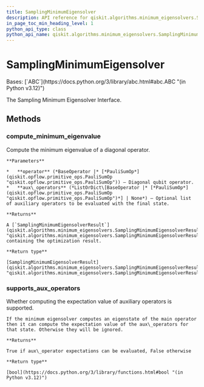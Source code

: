 ```yaml
---
title: SamplingMinimumEigensolver
description: API reference for qiskit.algorithms.minimum_eigensolvers.SamplingMinimumEigensolver
in_page_toc_min_heading_level: 1
python_api_type: class
python_api_name: qiskit.algorithms.minimum_eigensolvers.SamplingMinimumEigensolver
---
```


# SamplingMinimumEigensolver

<Class id="qiskit.algorithms.minimum_eigensolvers.SamplingMinimumEigensolver" isDedicatedPage={true} github="https://github.com/qiskit/qiskit/tree/stable/0.46/qiskit/algorithms/minimum_eigensolvers/sampling_mes.py" signature="qiskit.algorithms.minimum_eigensolvers.SamplingMinimumEigensolver" modifiers="class">
  Bases: [`ABC`](https://docs.python.org/3/library/abc.html#abc.ABC "(in Python v3.12)")

  The Sampling Minimum Eigensolver Interface.

  ## Methods

  ### compute\_minimum\_eigenvalue

  <Function id="qiskit.algorithms.minimum_eigensolvers.SamplingMinimumEigensolver.compute_minimum_eigenvalue" signature="compute_minimum_eigenvalue(operator, aux_operators=None)" modifiers="abstract">
    Compute the minimum eigenvalue of a diagonal operator.

    **Parameters**

    *   **operator** (*BaseOperator |* [*PauliSumOp*](qiskit.opflow.primitive_ops.PauliSumOp "qiskit.opflow.primitive_ops.PauliSumOp")) – Diagonal qubit operator.
    *   **aux\_operators** (*ListOrDict\[BaseOperator |* [*PauliSumOp*](qiskit.opflow.primitive_ops.PauliSumOp "qiskit.opflow.primitive_ops.PauliSumOp")*] | None*) – Optional list of auxiliary operators to be evaluated with the final state.

    **Returns**

    A [`SamplingMinimumEigensolverResult`](qiskit.algorithms.minimum_eigensolvers.SamplingMinimumEigensolverResult "qiskit.algorithms.minimum_eigensolvers.SamplingMinimumEigensolverResult") containing the optimization result.

    **Return type**

    [SamplingMinimumEigensolverResult](qiskit.algorithms.minimum_eigensolvers.SamplingMinimumEigensolverResult "qiskit.algorithms.minimum_eigensolvers.SamplingMinimumEigensolverResult")
  </Function>

  ### supports\_aux\_operators

  <Function id="qiskit.algorithms.minimum_eigensolvers.SamplingMinimumEigensolver.supports_aux_operators" signature="supports_aux_operators()" modifiers="classmethod">
    Whether computing the expectation value of auxiliary operators is supported.

    If the minimum eigensolver computes an eigenstate of the main operator then it can compute the expectation value of the aux\_operators for that state. Otherwise they will be ignored.

    **Returns**

    True if aux\_operator expectations can be evaluated, False otherwise

    **Return type**

    [bool](https://docs.python.org/3/library/functions.html#bool "(in Python v3.12)")
  </Function>
</Class>


